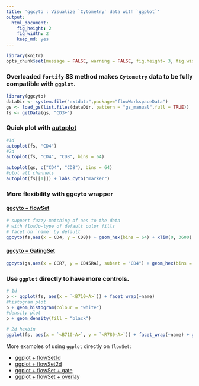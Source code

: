 ```yaml
---
title: 'ggcyto : Visualize `Cytometry` data with `ggplot`'
output:
  html_document:
    fig_height: 2
    fig_width: 2
    keep_md: yes
---
```


```r
library(knitr)
opts_chunk$set(message = FALSE, warning = FALSE, fig.height= 3, fig.width= 5)
```

### Overloaded `fortify` S3 method makes `Cytometry` data to be fully compatible with `ggplot`. 

```r
library(ggcyto)
dataDir <- system.file("extdata",package="flowWorkspaceData")
gs <- load_gs(list.files(dataDir, pattern = "gs_manual",full = TRUE))
fs <- getData(gs, "CD3+")
```

### Quick plot with [autoplot](vignettes/autoplot.md) 
```r
#1d
autoplot(fs, "CD4")
#2d
autoplot(fs, "CD4", "CD8", bins = 64)

autoplot(gs, c("CD4", "CD8"), bins = 64)
#plot all channels
autoplot(fs[[1]]) + labs_cyto("marker")
```

### More flexibility with **ggcyto** wrapper

#### [ggcyto + flowSet](vignettes/ggcyto.flowSet.md)
```r
# support fuzzy-matching of aes to the data
# with flowJo-type of default color fills
# facet on `name` by default
ggcyto(fs,aes(x = CD4, y = CD8)) + geom_hex(bins = 64) + xlim(0, 3600)
```

#### [ggcyto + GatingSet](vignettes/ggcyto.GatingSet.md)
```r
ggcyto(gs,aes(x = CCR7, y = CD45RA), subset = "CD4") + geom_hex(bins = 64) + geom_gate("CD4/CCR7+ 45RA+") + geom_stats(fill = "yellow", size = 4)
```

### Use `ggplot` directly to have more controls. 
```r
# 1d
p <- ggplot(fs, aes(x = `<B710-A>`)) + facet_wrap(~name) 
#histogram plot
p + geom_histogram(colour = "white")
#density plot
p + geom_density(fill = "black")

# 2d hexbin
ggplot(fs, aes(x = `<B710-A>`, y = `<R780-A>`)) + facet_wrap(~name) + geom_hex(bins = 64)
```

More examples of using `ggplot` directly on `flowSet`:

* [ggplot + flowSet1d](vignettes/advanced/ggplot.flowSet.1d.md)
* [ggplot + flowSet2d](vignettes/advanced/ggplot.flowSet.2d.md)
* [ggplot + flowSet + gate](vignettes/advanced/ggplot.flowSet.gate.md)
* [ggplot + flowSet + overlay](vignettes/advanced/ggplot.flowSet.overlay.md)
